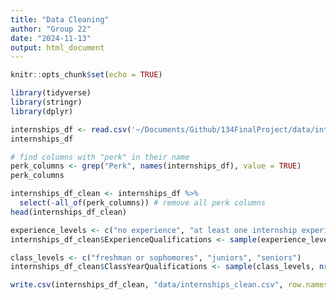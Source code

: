 ```yaml
---
title: "Data Cleaning"
author: "Group 22"
date: "2024-11-13"
output: html_document
---
```


```r
knitr::opts_chunk$set(echo = TRUE)
```

```r
library(tidyverse)
library(stringr)
library(dplyr)
```

```r
internships_df <- read.csv('~/Documents/Github/134FinalProject/data/internships.csv') # replace with your own file path
internships_df
```

```r
# find columns with "perk" in their name
perk_columns <- grep("Perk", names(internships_df), value = TRUE)
perk_columns
```
```r
internships_df_clean <- internships_df %>% 
  select(-all_of(perk_columns)) # remove all perk columns
head(internships_df_clean)
```

```r
experience_levels <- c("no experience", "at least one internship experience", "at least two internship experiences")
internships_df_clean$ExperienceQualifications <- sample(experience_levels, nrow(internships_df_clean), replace = TRUE)
```

```r
class_levels <- c("freshman or sophomores", "juniors", "seniors")
internships_df_clean$ClassYearQualifications <- sample(class_levels, nrow(internships_df_clean), replace = TRUE)
```

```r
write.csv(internships_df_clean, "data/internships_clean.csv", row.names = FALSE)
```